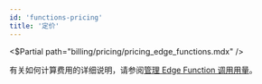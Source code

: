 ```yaml
---
id: 'functions-pricing'
title: '定价'
---
```


<$Partial path="billing/pricing/pricing_edge_functions.mdx" />

有关如何计算费用的详细说明，请参阅[管理 Edge Function 调用用量](/docs/guides/platform/manage-your-usage/edge-function-invocations)。
